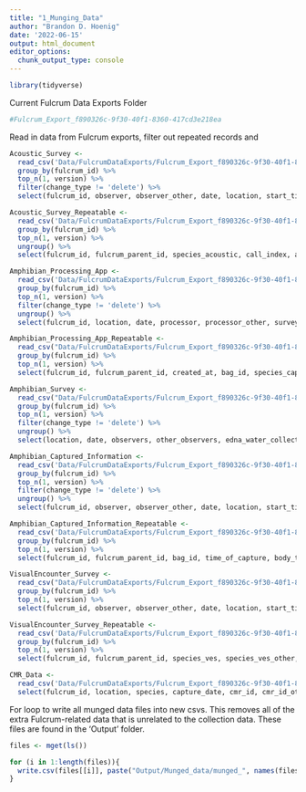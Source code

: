 ```yaml
---
title: "1_Munging_Data"
author: "Brandon D. Hoenig"
date: '2022-06-15'
output: html_document
editor_options: 
  chunk_output_type: console
---
```


```r
library(tidyverse)
```

Current Fulcrum Data Exports Folder
```r
#Fulcrum_Export_f890326c-9f30-40f1-8360-417cd3e218ea
```


Read in data from Fulcrum exports, filter out repeated records and 
```r
Acoustic_Survey <-
  read_csv('Data/FulcrumDataExports/Fulcrum_Export_f890326c-9f30-40f1-8360-417cd3e218ea/ple_acoustic_survey/ple_acoustic_survey.csv') %>% 
  group_by(fulcrum_id) %>% 
  top_n(1, version) %>% 
  filter(change_type != 'delete') %>% 
  select(fulcrum_id, observer, observer_other, date, location, start_time, end_time) 

Acoustic_Survey_Repeatable <-
  read_csv('Data/FulcrumDataExports/Fulcrum_Export_f890326c-9f30-40f1-8360-417cd3e218ea/ple_acoustic_survey/ple_acoustic_survey_acoustic_survey.csv') %>%
  group_by(fulcrum_id) %>% 
  top_n(1, version) %>% 
  ungroup() %>%
  select(fulcrum_id, fulcrum_parent_id, species_acoustic, call_index, acoustic_comments)

Amphibian_Processing_App <-
  read_csv('Data/FulcrumDataExports/Fulcrum_Export_f890326c-9f30-40f1-8360-417cd3e218ea/ple_amphibian_processing_app/ple_amphibian_processing_app.csv') %>% 
  group_by(fulcrum_id) %>% 
  top_n(1, version) %>% 
  filter(change_type != 'delete') %>%
  ungroup() %>% 
  select(fulcrum_id, location, date, processor, processor_other, survey_comments) 

Amphibian_Processing_App_Repeatable <-
  read_csv("Data/FulcrumDataExports/Fulcrum_Export_f890326c-9f30-40f1-8360-417cd3e218ea/ple_amphibian_processing_app/ple_amphibian_processing_app_amphibian_capture_survey_collections.csv") %>%
  group_by(fulcrum_id) %>% 
  top_n(1, version) %>% 
  select(fulcrum_id, fulcrum_parent_id, created_at, bag_id, species_capture, species_capture_other, capture_type, capture_type_other, capture_mark_recapture, life_stage, life_stage_other, sex, sex_other, snout_vent_length, body_and_bag_mass, bag_mass, body_mass, bd_swab_tube_id, bacterial_swab_tube_id, mucusome_id, amp_id_1, amp_id_2, amp_id_3, amp_id_4, antibody_id_1, antibody_id_2, antibody_id_3, antibody_id_4, toe_clip_tube_id) 

Amphibian_Survey <-
  read_csv("Data/FulcrumDataExports/Fulcrum_Export_f890326c-9f30-40f1-8360-417cd3e218ea/ple_amphibian_survey/ple_amphibian_survey.csv") %>% 
  group_by(fulcrum_id) %>% 
  top_n(1, version) %>% 
  filter(change_type != 'delete') %>%
  ungroup() %>%
  select(location, date, observers, other_observers, edna_water_collected, edna_volume_collected_l, humidity, pressure, elevation, wind_speed_ms, air_temperature_c, dissolved_oxygen, water_temperature_c, conductivity_us, ph, sampling_event_comments) 

Amphibian_Captured_Information <-
  read_csv('Data/FulcrumDataExports/Fulcrum_Export_f890326c-9f30-40f1-8360-417cd3e218ea/ple_captured_amphibian_information/ple_captured_amphibian_information.csv') %>% 
  group_by(fulcrum_id) %>% 
  top_n(1, version) %>% 
  filter(change_type != 'delete') %>%
  ungroup() %>% 
  select(fulcrum_id, observer, observer_other, date, location, start_time, end_time, survey_comments) 

Amphibian_Captured_Information_Repeatable <-
  read_csv('Data/FulcrumDataExports/Fulcrum_Export_f890326c-9f30-40f1-8360-417cd3e218ea/ple_captured_amphibian_information/ple_captured_amphibian_information_captured_amphibian_information.csv') %>%
  group_by(fulcrum_id) %>% 
  top_n(1, version) %>% 
  select(fulcrum_id, fulcrum_parent_id, bag_id, time_of_capture, body_temperature, microhabitat_type, microhabitat_temperature, bag_photo)

VisualEncounter_Survey <-
  read_csv("Data/FulcrumDataExports/Fulcrum_Export_f890326c-9f30-40f1-8360-417cd3e218ea/ple_visual_encounter_survey/ple_visual_encounter_survey.csv")  %>%
  group_by(fulcrum_id) %>% 
  top_n(1, version) %>% 
  select(fulcrum_id, observer, observer_other, date, location, start_time, end_time) 

VisualEncounter_Survey_Repeatable <-
  read_csv('Data/FulcrumDataExports/Fulcrum_Export_f890326c-9f30-40f1-8360-417cd3e218ea/ple_visual_encounter_survey/ple_visual_encounter_survey_visual_encounter_information.csv')  %>%
  group_by(fulcrum_id) %>% 
  top_n(1, version) %>% 
  select(fulcrum_id, fulcrum_parent_id, species_ves, species_ves_other, count_ves, comments_ves)

CMR_Data <-
  read_csv('Data/FulcrumDataExports/Fulcrum_Export_f890326c-9f30-40f1-8360-417cd3e218ea/ple_cmr_data/ple_cmr_data.csv') %>% 
  select(fulcrum_id, location, species, capture_date, cmr_id, cmr_id_other) 
```

For loop to write all munged data files into new csvs.  This removes all of the extra Fulcrum-related data that is unrelated to the collection data. These files are found in the 'Output' folder. 
```r
files <- mget(ls())

for (i in 1:length(files)){
  write.csv(files[[i]], paste("Output/Munged_data/munged_", names(files[i]), ".csv", sep = ""))
}
```


